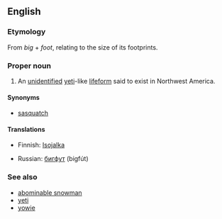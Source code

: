 ==English==
{{wikipedia}}

===Etymology===
From ''big'' + ''foot'', relating to the size of its footprints.

===Proper noun===
{{en-proper noun|Bigfoots}}

# {{cryptozoology}} An [[unidentified]] [[yeti]]-like [[lifeform]] said to exist in Northwest America.

====Synonyms====
*[[sasquatch]]

====Translations====
{{top}}
*Finnish: [[Isojalka]]
{{mid}}
*Russian: [[бигфут]] (bigfút) {{m}}
{{bottom}}

===See also===
*[[abominable snowman]]
*[[yeti]]
*[[yowie]]